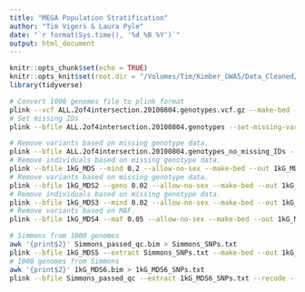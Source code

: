 ```yaml
---
title: "MEGA Population Stratification"
author: "Tim Vigers & Laura Pyle"
date: "`r format(Sys.time(), '%d %B %Y')`"
output: html_document
---
```


```r
knitr::opts_chunk$set(echo = TRUE)
knitr::opts_knit$set(root.dir = "/Volumes/Tim/Kimber_GWAS/Data_Cleaned/Population_Stratification")
library(tidyverse)
```



```bash
# Convert 1000 genomes file to plink format
plink --vcf ALL.2of4intersection.20100804.genotypes.vcf.gz --make-bed --out ALL.2of4intersection.20100804.genotypes
# Set missing IDs
plink --bfile ALL.2of4intersection.20100804.genotypes --set-missing-var-ids @:#[b37]\$1,\$2 --make-bed --out ALL.2of4intersection.20100804.genotypes_no_missing_IDs
```

```bash
# Remove variants based on missing genotype data.
plink --bfile ALL.2of4intersection.20100804.genotypes_no_missing_IDs --geno 0.2 --allow-no-sex --make-bed --out 1kG_MDS
# Remove individuals based on missing genotype data.
plink --bfile 1kG_MDS --mind 0.2 --allow-no-sex --make-bed --out 1kG_MDS2
# Remove variants based on missing genotype data.
plink --bfile 1kG_MDS2 --geno 0.02 --allow-no-sex --make-bed --out 1kG_MDS3
# Remove individuals based on missing genotype data.
plink --bfile 1kG_MDS3 --mind 0.02 --allow-no-sex --make-bed --out 1kG_MDS4
# Remove variants based on MAF.
plink --bfile 1kG_MDS4 --maf 0.05 --allow-no-sex --make-bed --out 1kG_MDS5
```

```bash
# Simmons from 1000 genomes
awk '{print$2}' Simmons_passed_qc.bim > Simmons_SNPs.txt
plink --bfile 1kG_MDS5 --extract Simmons_SNPs.txt --make-bed --out 1kG_MDS6
# 1000 genomes from Simmons
awk '{print$2}' 1kG_MDS6.bim > 1kG_MDS6_SNPs.txt
plink --bfile Simmons_passed_qc --extract 1kG_MDS6_SNPs.txt --recode --make-bed --out Simmons_MDS
```